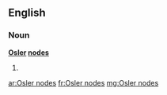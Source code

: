 ==English==
===Noun===
'''[[w:Osler|Osler]] [[nodes]]'''

# {{plural of|Osler node}}

[[ar:Osler nodes]]
[[fr:Osler nodes]]
[[mg:Osler nodes]]